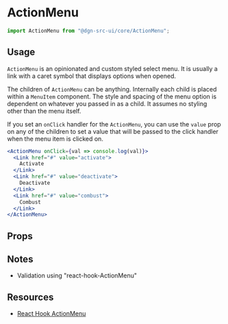 
<Meta title="ActionMenu" component={ActionMenu} />

# ActionMenu

```js static
import ActionMenu from "@dgn-src-ui/core/ActionMenu";
```

## Usage

`ActionMenu` is an opinionated and custom styled select menu. It is usually a link with a caret symbol that displays options when opened.

The children of `ActionMenu` can be anything. Internally each child is placed within a `MenuItem` component. The style and spacing of the menu option is dependent on whatever you passed in as a child. It assumes no styling other than the menu itself.

If you set an `onClick` handler for the `ActionMenu`, you can use the `value` prop on any of the children to set a value that will be passed to the click handler when the menu item is clicked on.

```jsx
<ActionMenu onClick={val => console.log(val)}>
  <Link href="#" value="activate">
    Activate
  </Link>
  <Link href="#" value="deactivate">
    Deactivate
  </Link>
  <Link href="#" value="combust">
    Combust
  </Link>
</ActionMenu>
```

## Props

<Props of={ActionMenu} />

## Notes

- Validation using "react-hook-ActionMenu"

## Resources

- [React Hook ActionMenu](https://react-hook-ActionMenu.com/)
